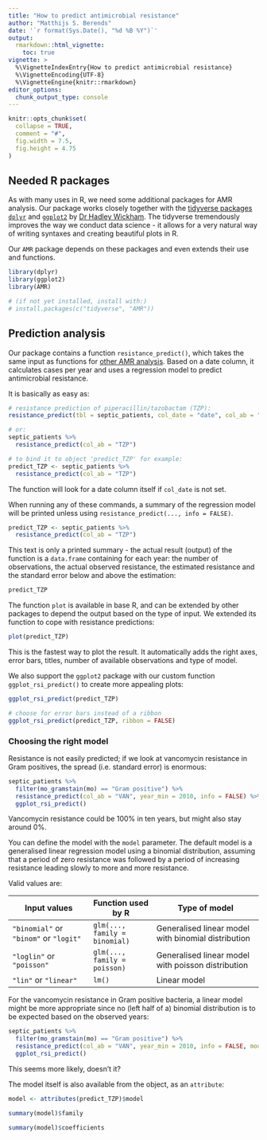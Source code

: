 ```yaml
---
title: "How to predict antimicrobial resistance"
author: "Matthijs S. Berends"
date: '`r format(Sys.Date(), "%d %B %Y")`'
output: 
  rmarkdown::html_vignette:
    toc: true
vignette: >
  %\VignetteIndexEntry{How to predict antimicrobial resistance}
  %\VignetteEncoding{UTF-8}
  %\VignetteEngine{knitr::rmarkdown}
editor_options: 
  chunk_output_type: console
---
```


```r
knitr::opts_chunk$set(
  collapse = TRUE,
  comment = "#",
  fig.width = 7.5,
  fig.height = 4.75
)
```

## Needed R packages
As with many uses in R, we need some additional packages for AMR analysis. Our package works closely together with the [tidyverse packages](https://www.tidyverse.org) [`dplyr`](https://dplyr.tidyverse.org/) and [`ggplot2`](https://ggplot2.tidyverse.org) by [Dr Hadley Wickham](https://www.linkedin.com/in/hadleywickham/). The tidyverse tremendously improves the way we conduct data science - it allows for a very natural way of writing syntaxes and creating beautiful plots in R.

Our `AMR` package depends on these packages and even extends their use and functions.

```r
library(dplyr)
library(ggplot2)
library(AMR)

# (if not yet installed, install with:)
# install.packages(c("tidyverse", "AMR"))
```

## Prediction analysis
Our package contains a function `resistance_predict()`, which takes the same input as functions for [other AMR analysis](./AMR.html). Based on a date column, it calculates cases per year and uses a regression model to predict antimicrobial resistance.

It is basically as easy as:
```r
# resistance prediction of piperacillin/tazobactam (TZP):
resistance_predict(tbl = septic_patients, col_date = "date", col_ab = "TZP")

# or:
septic_patients %>% 
  resistance_predict(col_ab = "TZP")

# to bind it to object 'predict_TZP' for example:
predict_TZP <- septic_patients %>% 
  resistance_predict(col_ab = "TZP")
```

The function will look for a date column itself if `col_date` is not set.

When running any of these commands, a summary of the regression model will be printed unless using `resistance_predict(..., info = FALSE)`.

```r
predict_TZP <- septic_patients %>% 
  resistance_predict(col_ab = "TZP")
```

This text is only a printed summary - the actual result (output) of the function is a `data.frame` containing for each year: the number of observations, the actual observed resistance, the estimated resistance and the standard error below and above the estimation:

```r
predict_TZP
```

The function `plot` is available in base R, and can be extended by other packages to depend the output based on the type of input. We extended its function to cope with resistance predictions:

```r
plot(predict_TZP)
```

This is the fastest way to plot the result. It automatically adds the right axes, error bars, titles, number of available observations and type of model.

We also support the `ggplot2` package with our custom function `ggplot_rsi_predict()` to create more appealing plots:

```r
ggplot_rsi_predict(predict_TZP)

# choose for error bars instead of a ribbon
ggplot_rsi_predict(predict_TZP, ribbon = FALSE)
```

### Choosing the right model

Resistance is not easily predicted; if we look at vancomycin resistance in Gram positives, the spread (i.e. standard error) is enormous:

```r
septic_patients %>%
  filter(mo_gramstain(mo) == "Gram positive") %>%
  resistance_predict(col_ab = "VAN", year_min = 2010, info = FALSE) %>% 
  ggplot_rsi_predict()
```

Vancomycin resistance could be 100% in ten years, but might also stay around 0%. 

You can define the model with the `model` parameter. The default model is a generalised linear regression model using a binomial distribution, assuming that a period of zero resistance was followed by a period of increasing resistance leading slowly to more and more resistance.

Valid values are:

| Input values                           | Function used by R            | Type of model                                       |
|----------------------------------------|-------------------------------|-----------------------------------------------------|
| `"binomial"` or `"binom"` or `"logit"` | `glm(..., family = binomial)` | Generalised linear model with binomial distribution |
| `"loglin"` or `"poisson"`              | `glm(..., family = poisson)`  | Generalised linear model with poisson distribution  |
| `"lin"` or `"linear"`                  | `lm()`                        | Linear model                                        |

For the vancomycin resistance in Gram positive bacteria, a linear model might be more appropriate since no (left half of a) binomial distribution is to be expected based on the observed years:

```r
septic_patients %>%
  filter(mo_gramstain(mo) == "Gram positive") %>%
  resistance_predict(col_ab = "VAN", year_min = 2010, info = FALSE, model = "linear") %>% 
  ggplot_rsi_predict()
```

This seems more likely, doesn't it?

The model itself is also available from the object, as an `attribute`:
```r
model <- attributes(predict_TZP)$model

summary(model)$family

summary(model)$coefficients
```
